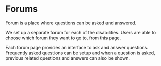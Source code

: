 # Forums

Forum is a place where questions can be asked and answered. 

We set up a separate forum for each of the disabilities. Users are able to choose which forum they want to go to, from this page. 

Each forum page provides an interface to ask and answer questions. Frequently asked questions can be setup and when a question is asked, previous related questions and answers can also be shown.  
